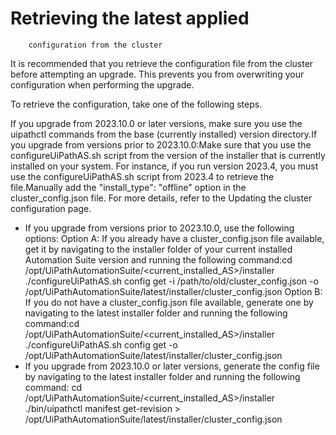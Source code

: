 ﻿# Retrieving the latest applied
        configuration from the cluster

It is recommended that you retrieve the configuration file from the cluster before
            attempting an upgrade. This prevents you from overwriting your configuration when
            performing the upgrade.

To retrieve the configuration, take one of the following steps.

If you upgrade from 2023.10.0 or
                later versions, make sure you use the uipathctl commands from the
                base (currently installed) version directory.If you upgrade from versions prior to 2023.10.0:Make sure that you use the configureUiPathAS.sh script from
                        the version of the installer that is currently installed on your system. For
                        instance, if you run version 2023.4, you must use the
                            configureUiPathAS.sh script from 2023.4 to retrieve the
                        file.Manually add the
                            "install_type": "offline" option in the
                            cluster_config.json file. For more details, refer to
                        the Updating the cluster configuration page.

* If you upgrade from versions prior
                    to 2023.10.0, use the following options: Option A: If you
                            already have a cluster_config.json file available, get
                            it by navigating to the installer folder of your current installed
                            Automation Suite version and running the following
                        command:cd /opt/UiPathAutomationSuite/<current_installed_AS>/installer
./configureUiPathAS.sh config get -i /path/to/old/cluster_config.json -o /opt/UiPathAutomationSuite/latest/installer/cluster_config.json Option B: If you do
                            not have a cluster_config.json file available, generate
                            one by navigating to the latest installer folder and running the
                            following
                        command:cd /opt/UiPathAutomationSuite/<current_installed_AS>/installer
./configureUiPathAS.sh config get -o /opt/UiPathAutomationSuite/latest/installer/cluster_config.json
* If you upgrade from 2023.10.0 or
                later versions, generate the config file by navigating to the latest installer
                folder and running the following
                command: cd /opt/UiPathAutomationSuite/<current_installed_AS>/installer
./bin/uipathctl manifest get-revision > /opt/UiPathAutomationSuite/latest/installer/cluster_config.json
